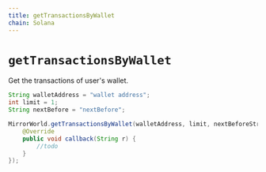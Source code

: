 ```yaml
---
title: getTransactionsByWallet
chain: Solana
---
```


# `getTransactionsByWallet`
Get the transactions of user's wallet.

```java
String walletAddress = "wallet address";
int limit = 1;
String nextBefore = "nextBefore";

MirrorWorld.getTransactionsByWallet(walletAddress, limit, nextBeforeStr, new MirrorCallback() {
    @Override
    public void callback(String r) {
        //todo
    }
});
```

